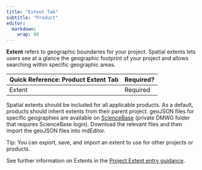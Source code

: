 ```yaml
---
title: "Extent Tab"
subtitle: "Product"
editor: 
  markdown: 
    wrap: 80
---
```


**Extent** refers to geographic boundaries for your project. Spatial extents
lets users see at a glance the geographic footprint of your project and allows
searching within specific geographic areas.

| Quick Reference: Product Extent Tab | Required? |
|:------------------------------------|:----------|
| Extent                              | Required  |

Spatial extents should be included for all applicable products. As a default,
products should inherit extents from their parent project. geoJSON files for
specific geographies are available on
[ScienceBase](https://www.sciencebase.gov/catalog/item/5bd7c96fe4b0b3fc5ce82d44)
(private DMWG folder that requires ScienceBase login). Download the relevant
files and then import the geoJSON files into mdEditor.

:::{.callout-tip}
Tip: You can export, save, and import an extent to use for other projects or 
products.
:::

See further information on Extents in the [Project Extent entry guidance](../project_entry_guidance/extent_tab_projects.qmd).
